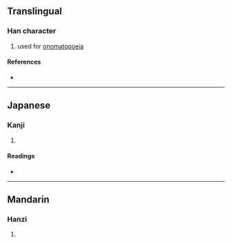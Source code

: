 {{character info}}
==Translingual==

===Han character===
{{Han char|rn=30|rad=口|as=04|sn=7|four=67015|canj=RNG|ids=⿰口丑}}

# used for [[onomatopoeia]]

====References====
* {{Han ref|kx=0177.100|dkj=03324|dj=0394.160|hdz=10595.070|uh=541C|ud=21532|bh=CA7C|bd=51836}}

----

==Japanese==

===Kanji===
{{ja-kanji|grade=|rs=口04}}

# {{rfdef|ja|sort=口04}}

====Readings====
* {{ja-readings|on=[[ちゅう]] (chū)|kun=[[こえ]] (koe)}}

----

==Mandarin==

===Hanzi===
{{cmn-hanzi|pin=[[chǒu]] ([[chou3]])|wg=ch'ou<sup>3</sup>}}

# {{rfdef|cmn|sort=口04}}